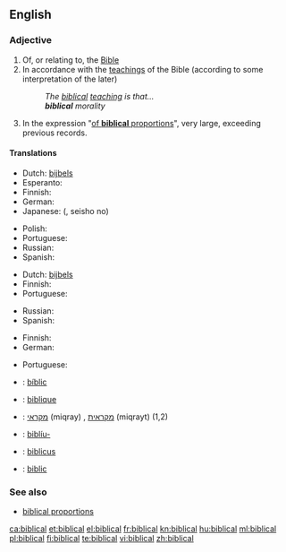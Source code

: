 ==English==

===Adjective===
{{en-adj}}

# Of, or relating to, the [[Bible]]
# In accordance with the [[teaching]]s of the Bible (according to some interpretation of the later)
#: ''The [[biblical]] [[teaching]] is that...''
#: '''''biblical''' morality''
# In the expression "[[of biblical proportions|of '''biblical''' proportions]]", very large, exceeding previous records.

====Translations====
{{trans-top|of, or relating to, the Bible}}
* Dutch: [[bijbels]]
* Esperanto: {{t-|eo|biblia|xs=Esperanto}}
* Finnish: {{t+|fi|raamatullinen}}
* German: {{t+|de|biblisch}}
* Japanese: {{Jpan|[[聖書]]の}} ({{Jpan|[[せいしょ]]の}}, seisho no)
{{trans-mid}}
* Polish: {{t-|pl|biblijny|m}}
* Portuguese: {{t-|es|bíblico|m}}
* Russian: {{t+|ru|библейский|tr=bibl'éjskij}}
* Spanish: {{t-|es|bíblico|m}}
{{trans-bottom}}

{{trans-top|in accordance with the teachings of the Bible}}
* Dutch: [[bijbels]]
* Finnish: {{t+|fi|raamatullinen}}
* Portuguese: {{t-|es|bíblico|m}}
{{trans-mid}}
* Russian: {{t+|ru|библейский|tr=bibl'éjskij}}
* Spanish: {{t-|es|bíblico|m}}
{{trans-bottom}}

{{trans-top|exceeding previous records}}
* Finnish: {{t+|fi|raamatullinen}}
* German: {{t+|de|biblisch}}
{{trans-mid}}
* Portuguese: {{t-|es|bíblico|m}}
{{trans-bottom}}

{{checktrans-top}}
* {{ttbc|Catalan}}: [[bíblic]]
* {{ttbc|French}}: [[biblique]]
* {{ttbc|Hebrew}}: [[מקראי]] (miqray) {{m}}, [[מקראית]] (miqrayt) {{f}} (1,2)
{{trans-mid}}
* {{ttbc|Icelandic}}: [[biblía|biblíu-]]
* {{ttbc|Latin}}: [[biblicus]]
* {{ttbc|Romanian}}: [[biblic]]
{{trans-bottom}}

===See also===
* [[biblical proportions]]

[[ca:biblical]]
[[et:biblical]]
[[el:biblical]]
[[fr:biblical]]
[[kn:biblical]]
[[hu:biblical]]
[[ml:biblical]]
[[pl:biblical]]
[[fi:biblical]]
[[te:biblical]]
[[vi:biblical]]
[[zh:biblical]]